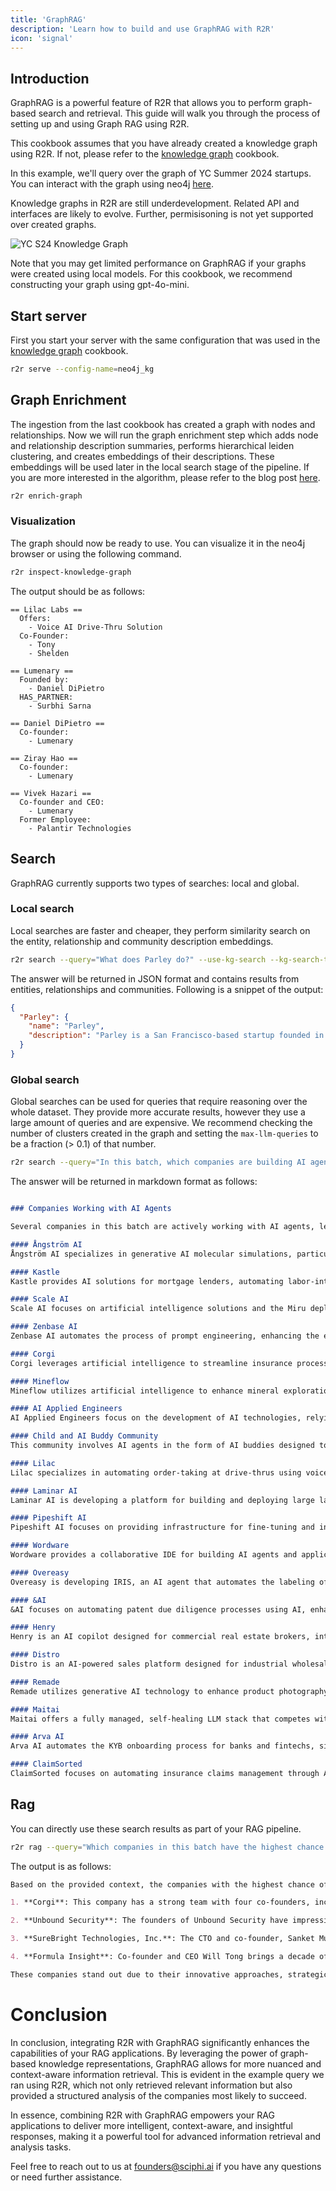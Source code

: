 ```yaml
---
title: 'GraphRAG'
description: 'Learn how to build and use GraphRAG with R2R'
icon: 'signal'
---
```


## Introduction 

GraphRAG is a powerful feature of R2R that allows you to perform graph-based search and retrieval. This guide will walk you through the process of setting up and using Graph RAG using R2R. 

<Note> This cookbook assumes that you have already created a knowledge graph using R2R. If not, please refer to the [knowledge graph](/cookbooks/knowledge-graph) cookbook. </Note>

In this example, we'll query over the graph of YC Summer 2024 startups. You can interact with the graph using neo4j [here](https://sciphi.ai/graph-rag-demo).

<Info>
Knowledge graphs in R2R are still underdevelopment. Related API and interfaces are likely to evolve. Further, permisisoning is not yet supported over created graphs.
</Info>


![YC S24 Knowledge Graph](../images/yc_s24.png)

<Note>
Note that you may get limited performance on GraphRAG if your graphs were created using local models. For this cookbook, we recommend constructing your graph using gpt-4o-mini.
</Note>


## Start server 

First you start your server with the same configuration that was used in the [knowledge graph](/cookbooks/knowledge-graph) cookbook. 


```bash
r2r serve --config-name=neo4j_kg
```

## Graph Enrichment

The ingestion from the last cookbook has created a graph with nodes and relationships. Now we will run the graph enrichment step which adds node and relationship description summaries, performs hierarchical leiden clustering, and creates embeddings of their descriptions. These embeddings will be used later in the local search stage of the pipeline. If you are more interested in the algorithm, please refer to the blog post [here](https://www.sciphi.ai/blog/graphrag).

```bash
r2r enrich-graph
```

### Visualization

The graph should now be ready to use. You can visualize it in the neo4j browser or using the following command. 

```bash
r2r inspect-knowledge-graph 
```

The output should be as follows:

```
== Lilac Labs ==
  Offers:
    - Voice AI Drive-Thru Solution
  Co-Founder:
    - Tony
    - Shelden

== Lumenary ==
  Founded by:
    - Daniel DiPietro
  HAS_PARTNER:
    - Surbhi Sarna

== Daniel DiPietro ==
  Co-founder:
    - Lumenary

== Ziray Hao ==
  Co-founder:
    - Lumenary

== Vivek Hazari ==
  Co-founder and CEO:
    - Lumenary
  Former Employee:  
    - Palantir Technologies
```

## Search 

GraphRAG currently supports two types of searches: local and global. 


### Local search

Local searches are faster and cheaper, they perform similarity search on the entity, relationship and community description embeddings. 

```bash 
r2r search --query="What does Parley do?" --use-kg-search --kg-search-type=local
```

The answer will be returned in JSON format and contains results from entities, relationships and communities. Following is a snippet of the output:  

```json
{
  "Parley": {
    "name": "Parley",
    "description": "Parley is a San Francisco-based startup founded in 2024 that specializes in automating visa application processes to enhance the efficiency of immigration attorneys. The company, which is part of Y Combinator's S24 cohort, develops tools like the O-1A Visa Writer to streamline the drafting of visa petitions. With a small team of three co-founders, including Ian Edwards, Jackson, and Philip, Parley aims to simplify immigration complexities through innovative legaltech solutions."
  }
}
```

### Global search

Global searches can be used for queries that require reasoning over the whole dataset. They provide more accurate results, however they use a large amount of queries and are expensive. We recommend checking the number of clusters created in the graph and setting the `max-llm-queries` to be a fraction (> 0.1) of that number.

```bash 
r2r search --query="In this batch, which companies are building AI agents?" --use-kg-search --kg-search-type=global --max-llm-queries-for-global-search=100
```

The answer will be returned in markdown format as follows: 

```markdown

### Companies Working with AI Agents

Several companies in this batch are actively working with AI agents, leveraging advanced technologies to enhance their operations across various sectors. Below is a detailed overview of these companies and their specific applications of AI agents.

#### Ångström AI
Ångström AI specializes in generative AI molecular simulations, particularly for drug discovery. Their technology aims to replace traditional wet lab experiments with AI-driven simulations, significantly accelerating drug development processes [Data: Reports (1, 2, 3, 4, 5)].

#### Kastle
Kastle provides AI solutions for mortgage lenders, automating labor-intensive tasks such as collecting payments and handling customer inquiries. This automation significantly enhances operational efficiency for traditional lenders [Data: Reports (1, 2, 3, 4, 5)].

#### Scale AI
Scale AI focuses on artificial intelligence solutions and the Miru deployment platform, facilitating connections between developers and data providers. This enhances user experience and fosters innovation in AI technologies [Data: Reports (1, 2, 3, 4, 5)].

#### Zenbase AI
Zenbase AI automates the process of prompt engineering, enhancing the efficiency of developers working with AI technologies. Their SDK facilitates the integration of its capabilities into production environments [Data: Reports (Zenbase AI)].

#### Corgi
Corgi leverages artificial intelligence to streamline insurance processes such as policy acquisition and claims filing. Their model provides users with instant support for claims and facilitates document retrieval and application autofilling [Data: Reports (Corgi, HAMMURABI)].

#### Mineflow
Mineflow utilizes artificial intelligence to enhance mineral exploration and improve the accuracy of predictions related to mineral deposits. This technology assists mining companies in making informed decisions during exploration [Data: Reports (Mineflow)].

#### AI Applied Engineers
AI Applied Engineers focus on the development of AI technologies, relying heavily on venture capital for funding and often operating in stealth mode to protect their innovations [Data: Reports (1, 2, 3, 4)].

#### Child and AI Buddy Community
This community involves AI agents in the form of AI buddies designed to support children's learning and play, enhancing educational experiences in a digital environment [Data: Reports (1, 2, 3, 4)].

#### Lilac
Lilac specializes in automating order-taking at drive-thrus using voice AI technology, aiming to enhance operational efficiency in the fast food sector [Data: Reports (1, 2, 3, 4)].

#### Laminar AI
Laminar AI is developing a platform for building and deploying large language model (LLM) agents, enabling developers to create AI systems more efficiently [Data: Reports (1, 2)].

#### Pipeshift AI
Pipeshift AI focuses on providing infrastructure for fine-tuning and inferencing open-source language models (LLMs), playing a significant role in AI operations [Data: Reports (4)].

#### Wordware
Wordware provides a collaborative IDE for building AI agents and applications, enabling users to create complex AI solutions efficiently [Data: Reports (Wordware and AI Innovation Community, 1, 4)].

#### Overeasy
Overeasy is developing IRIS, an AI agent that automates the labeling of visual data for computer vision models, known for its state-of-the-art performance in zero-shot detection [Data: Reports (2, 6, 12)].

#### &AI
&AI focuses on automating patent due diligence processes using AI, enhancing the efficiency of legal practices by quickly analyzing thousands of patents [Data: Reports (8, 9, 10; 14, 15, 16)].

#### Henry
Henry is an AI copilot designed for commercial real estate brokers, integrating internal brokerage data with external sources to enhance transaction insights and operational efficiency [Data: Reports (Henry, Brokerage, Aids in Transactions)].

#### Distro
Distro is an AI-powered sales platform designed for industrial wholesale distributors, streamlining point-of-sale processes by converting complex customer requests into real-time product information and quotes [Data: Reports (1, 2, 3, 4, 5)].

#### Remade
Remade utilizes generative AI technology to enhance product photography, providing businesses with high-quality images at reduced costs and time [Data: Reports (2)].

#### Maitai
Maitai offers a fully managed, self-healing LLM stack that competes with leading models like GPT-4, allowing organizations to leverage advanced AI technology without the complexity typically associated with such integrations [Data: Reports (1, 2, 3, 4, 5)].

#### Arva AI
Arva AI automates the KYB onboarding process for banks and fintechs, significantly reducing the time and cost associated with traditional onboarding methods [Data: Reports (1, 8, 10, 12)].

#### ClaimSorted
ClaimSorted focuses on automating insurance claims management through AI, enhancing the efficiency of insurance
```

## Rag 

You can directly use these search results as part of your RAG pipeline. 

```bash
r2r rag --query="Which companies in this batch have the highest chance of success?" --use-kg-search --kg-search-type=global --max-llm-queries-for-global-search=100
```

The output is as follows:
```markdown
Based on the provided context, the companies with the highest chance of success in this batch are:

1. **Corgi**: This company has a strong team with four co-founders, including two successful repeat founders who have built products for hundreds of millions of users [2]. Their experience and industry knowledge significantly increase their chances of success.

2. **Unbound Security**: The founders of Unbound Security have impressive backgrounds, with experience at notable companies like Palo Alto Networks, Adobe, Shogun, and Tophatter [3]. Their expertise in building data security for Gen AI apps positions them well for success.

3. **SureBright Technologies, Inc.**: The CTO and co-founder, Sanket Munjal, is a second-time founder with a strong background in leading engineering teams at major companies like Policybazaar.com, Philips, and Samsung [4]. This experience, combined with their rapid progress and recognition in the fintech space, enhances their potential for success [5].

4. **Formula Insight**: Co-founder and CEO Will Tong brings a decade of financial expertise, including managing a healthcare equities portfolio at Citadel, where he was recognized as a top equity analyst [9]. This strong financial background and industry knowledge are critical for their success in the SaaS and enterprise software space [10].

These companies stand out due to their innovative approaches, strategic market positioning, and strong leadership, making them the most likely to succeed in this batch
```


# Conclusion 

In conclusion, integrating R2R with GraphRAG significantly enhances the capabilities of your RAG applications. By leveraging the power of graph-based knowledge representations, GraphRAG allows for more nuanced and context-aware information retrieval. This is evident in the example query we ran using R2R, which not only retrieved relevant information but also provided a structured analysis of the companies most likely to succeed. 

In essence, combining R2R with GraphRAG empowers your RAG applications to deliver more intelligent, context-aware, and insightful responses, making it a powerful tool for advanced information retrieval and analysis tasks.

Feel free to reach out to us at founders@sciphi.ai if you have any questions or need further assistance.